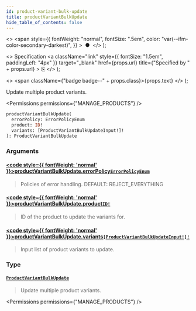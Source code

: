 ```yaml
---
id: product-variant-bulk-update
title: productVariantBulkUpdate
hide_table_of_contents: false
---
```


  <>
    <span
      style={{
        fontWeight: "normal",
        fontSize: ".5em",
        color: "var(--ifm-color-secondary-darkest)",
      }}
    >
      &nbsp;●&nbsp;
    </span>
  </>
);

  <>
    Specification
    <a
      className="link"
      style={{ fontSize: "1.5em", paddingLeft: "4px" }}
      target="\_blank"
      href={props.url}
      title={"Specified by " + props.url}
    >
      ⎘
    </a>
  </>
);

  <>
    <span className={"badge badge--" + props.class}>{props.text}</span>
  </>
);

Update multiple product variants.

<Badge text="Added in Saleor 3.11" class="secondary margin-bottom--sm" />

<FeaturePreview />

<Permissions permissions={"MANAGE_PRODUCTS"} />

```graphql
productVariantBulkUpdate(
  errorPolicy: ErrorPolicyEnum
  product: ID!
  variants: [ProductVariantBulkUpdateInput!]!
): ProductVariantBulkUpdate
```

### Arguments

#### [<code style={{ fontWeight: 'normal' }}>productVariantBulkUpdate.<b>errorPolicy</b></code>](#)<Bullet />[`ErrorPolicyEnum`](../../../api-reference/miscellaneous/enums/error-policy-enum) <Badge class="secondary" text="enum"/> <Badge class="secondary" text="miscellaneous"/>

> Policies of error handling. DEFAULT: REJECT_EVERYTHING

#### [<code style={{ fontWeight: 'normal' }}>productVariantBulkUpdate.<b>product</b></code>](#)<Bullet />[`ID!`](../../../api-reference/miscellaneous/scalars/id) <Badge class="secondary" text="non-null"/> <Badge class="secondary" text="scalar"/> <Badge class="secondary" text="miscellaneous"/>

> ID of the product to update the variants for.

#### [<code style={{ fontWeight: 'normal' }}>productVariantBulkUpdate.<b>variants</b></code>](#)<Bullet />[`[ProductVariantBulkUpdateInput!]!`](../../../api-reference/products/inputs/product-variant-bulk-update-input) <Badge class="secondary" text="non-null"/> <Badge class="secondary" text="input"/> <Badge class="secondary" text="products"/>

> Input list of product variants to update.

### Type

#### [`ProductVariantBulkUpdate`](../../../api-reference/products/objects/product-variant-bulk-update) <Badge class="secondary" text="object"/> <Badge class="secondary" text="products"/>

> Update multiple product variants.

<Badge text="Added in Saleor 3.11" class="secondary margin-bottom--sm" />

<FeaturePreview />

<Permissions permissions={"MANAGE_PRODUCTS"} />

>


